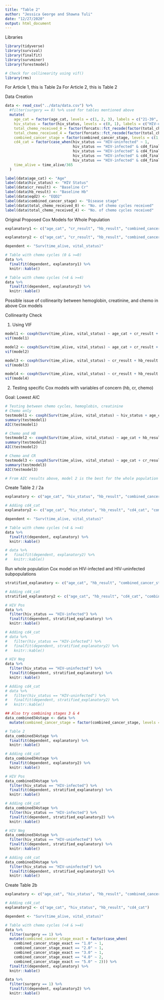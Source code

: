 ```yaml
---
title: "Table 2"
author: "Jessica George and Shawna Tuli"
date: "12/27/2020"
output: html_document
---
```


Libraries
```r
library(tidyverse)
library(survival)
library(finalfit)
library(survminer)
library(forestmodel)

# Check for collinearity using vif()
library(rms)
```

For Article 1, this is Table 2a
For Article 2, this is Table 2

Data Creation
```r
data <- read_csv("../data/data.csv") %>% 
  #filter(surgery == 0) %>% used for tables mentioned above
  mutate(
    age_cat = factor(age_cat, levels = c(1, 2, 3), labels = c("21-39", "40-59", ">60")),
    hiv_status = factor(hiv_status, levels = c(0, 1), labels = c("HIV-uninfected", "HIV-infected")),
    total_chemo_received_0 = factor(forcats::fct_recode(factor(total_chemo_received), "0" = "0", "1" = "1", "1" = "2", "1" = "3", "1" = "4", "1" = "5", "1" = "6", "1" = "7"), labels = c("0", ">0")),
    total_chemo_received_4 = factor(forcats::fct_recode(factor(total_chemo_received), "0" = "0", "0" = "1", "0" = "2", "0" = "3", "1" = "4", "1" = "5", "1" = "6", "1" = "7"), labels = c("<4", ">=4")),
    combined_cancer_stage = factor(combined_cancer_stage, levels = c(1, 2, 3, 4), labels = c("I (IB1*, IB2)", "II (IIA, IIB)", "III (IIIA, IIIB)", "IV")),
    cd4_cat = factor(case_when(hiv_status == "HIV-uninfected" ~ 1,
                               hiv_status == "HIV-infected" & cd4_final >= 500 ~ 2, 
                               hiv_status == "HIV-infected" & cd4_final >= 350 & cd4_final < 500 ~ 3,
                               hiv_status == "HIV-infected" & cd4_final >= 200 & cd4_final < 350 ~ 4,
                               hiv_status == "HIV-infected" & cd4_final < 200 ~ 5), levels = c(1,2,3,4)),
    time_alive = time_alive/365
  )

label(data$age_cat) <- "Age"
label(data$hiv_status) <- "HIV Status"
label(data$cr_result) <- "Baseline Cr"
label(data$hb_result) <- "Baseline Hb"
label(data$eqd2) <- "EQD2"
label(data$combined_cancer_stage) <- "Disease stage"
label(data$total_chemo_received_0) <- "No. of chemo cycles received"
label(data$total_chemo_received_4) <- "No. of chemo cycles received"
```

Original Proposed Cox Models for Whole Population
```r
explanatory1 <- c("age_cat", "cr_result", "hb_result", "combined_cancer_stage", "total_chemo_received_0", "eqd2")

explanatory2 <- c("age_cat", "cr_result", "hb_result", "combined_cancer_stage", "total_chemo_received_4", "eqd2")

dependent <- "Surv(time_alive, vital_status)"

# Table with chemo cycles (0 & >=0)
data %>% 
  finalfit(dependent, explanatory1) %>% 
  knitr::kable()

# Table with chemo cycles (<4 & >=4)
data %>% 
  finalfit(dependent, explanatory2) %>% 
  knitr::kable()
```
Possible issue of collinearity between hemoglobin, creatinine, and chemo in above Cox models

Collinearity Check

1) Using VIF
```r
model1 <- coxph(Surv(time_alive, vital_status) ~ age_cat + cr_result + hb_result + combined_cancer_stage + total_chemo_received_0 + eqd2, data = data)
vif(model1)

model2 <- coxph(Surv(time_alive, vital_status) ~ age_cat + cr_result + hb_result + combined_cancer_stage + total_chemo_received_4 + eqd2, data = data)
vif(model2)

model3 <- coxph(Surv(time_alive, vital_status) ~ cr_result + hb_result + total_chemo_received_0, data = data)
vif(model3)

model4 <- coxph(Surv(time_alive, vital_status) ~ cr_result + hb_result + total_chemo_received_4, data = data)
vif(model4)
```

2) Testing specific Cox models with variables of concern (hb, cr, chemo)

Goal: Lowest AIC
```r
# Testing between chemo cycles, hemoglobin, creatinine
# Chemo only
testmodel1 <- coxph(Surv(time_alive, vital_status) ~ hiv_status + age_cat + combined_cancer_stage + total_chemo_received_4 + eqd2, data = data)
summary(testmodel1)
AIC(testmodel1)

# Chemo and HB
testmodel2 <- coxph(Surv(time_alive, vital_status) ~ age_cat + hb_result + combined_cancer_stage + total_chemo_received_4 + eqd2, data = data)
summary(testmodel2)
AIC(testmodel2)

# Chemo and CR
testmodel3 <- coxph(Surv(time_alive, vital_status) ~ age_cat + cr_result + combined_cancer_stage + total_chemo_received_4 + eqd2, data = data)
summary(testmodel3)
AIC(testmodel3)

# From AIC results above, model 2 is the best for the whole population
```

Create Table 2 / 2a
```r
explanatory <- c("age_cat", "hiv_status", "hb_result", "combined_cancer_stage", "total_chemo_received_4", "eqd2")

# Adding cd4_cat
explanatory2 <- c("age_cat", "hiv_status", "hb_result", "cd4_cat", "combined_cancer_stage", "total_chemo_received_4", "eqd2")

dependent <- "Surv(time_alive, vital_status)"

# Table with chemo cycles (<4 & >=4)
data %>% 
  finalfit(dependent, explanatory) %>% 
  knitr::kable()

# data %>% 
#   finalfit(dependent, explanatory2) %>% 
#   knitr::kable()
```

Run whole population Cox model on HIV-infected and HIV-uninfected subpopulations
```r
stratified_explanatory <- c("age_cat", "hb_result", "combined_cancer_stage", "total_chemo_received_4", "eqd2")

# Adding cd4_cat
stratified_explanatory2 <- c("age_cat", "hb_result", "cd4_cat", "combined_cancer_stage", "total_chemo_received_4", "eqd2")

# HIV Pos
data %>% 
  filter(hiv_status == "HIV-infected") %>% 
  finalfit(dependent, stratified_explanatory) %>% 
  knitr::kable()

# Adding cd4_cat
# data %>% 
#   filter(hiv_status == "HIV-infected") %>% 
#   finalfit(dependent, stratified_explanatory2) %>% 
#   knitr::kable()

# HIV Neg
data %>% 
  filter(hiv_status == "HIV-uninfected") %>% 
  finalfit(dependent, stratified_explanatory) %>% 
  knitr::kable()

# Adding cd4_cat 
# data %>% 
#   filter(hiv_status == "HIV-uninfected") %>% 
#   finalfit(dependent, stratified_explanatory2) %>% 
#   knitr::kable()

## Also try combining stages 3 & 4
data_combined34stage <- data %>% 
  mutate(combined_cancer_stage = factor(combined_cancer_stage, levels = c("I (IB1*, IB2)", "II (IIA, IIB)", "III (IIIA, IIIB)", "IV"), labels = c("I (IB1*, IB2)", "II (IIA, IIB)", "III-IV (IIIA, IIIB, IV)", "III-IV (IIIA, IIIB, IV)")))

# Table 2
data_combined34stage %>% 
  finalfit(dependent, explanatory) %>% 
  knitr::kable()

# Adding cd4_cat
data_combined34stage %>% 
  finalfit(dependent, explanatory2) %>% 
  knitr::kable()

# HIV Pos
data_combined34stage %>% 
  filter(hiv_status == "HIV-infected") %>% 
  finalfit(dependent, stratified_explanatory) %>% 
  knitr::kable()

# Adding cd4_cat
data_combined34stage %>% 
  filter(hiv_status == "HIV-infected") %>% 
  finalfit(dependent, stratified_explanatory2) %>% 
  knitr::kable()

# HIV Neg
data_combined34stage %>% 
  filter(hiv_status == "HIV-uninfected") %>% 
  finalfit(dependent, stratified_explanatory) %>% 
  knitr::kable()

# Adding cd4_cat
data_combined34stage %>% 
  filter(hiv_status == "HIV-uninfected") %>% 
  finalfit(dependent, stratified_explanatory2) %>% 
  knitr::kable()
```

Create Table 2b
```r
explanatory <- c("age_cat", "hiv_status", "hb_result", "combined_cancer_stage_exact")

# Adding cd4_cat
explanatory2 <- c("age_cat", "hiv_status", "hb_result", "cd4_cat")

dependent <- "Surv(time_alive, vital_status)"

# Table with chemo cycles (<4 & >=4)
data %>% 
  filter(surgery == 1) %>%
  mutate(combined_cancer_stage_exact = factor(case_when(
    combined_cancer_stage_exact == "1.0" ~ 1, 
    combined_cancer_stage_exact == "2.0" ~ 1,
    combined_cancer_stage_exact == "3.0" ~ 1,
    combined_cancer_stage_exact == "4.0" ~ 2,
    combined_cancer_stage_exact == "5.0" ~ 2))) %>% 
  finalfit(dependent, explanatory) %>% 
  knitr::kable()

data %>%
  filter(surgery == 1) %>% 
  finalfit(dependent, explanatory2) %>%
  knitr::kable()

```